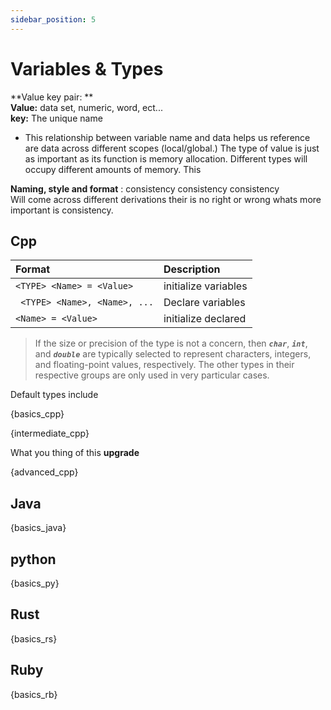 ```yaml
---
sidebar_position: 5
---
```








# Variables & Types

**Value key pair: ** <br/>
**Value:** data set, numeric, word, ect... <br />
**key:** The unique name <br />
- This relationship between variable name and data helps us reference are data across different scopes (local/global.) The type of value is just as important as its function is memory allocation. Different types will occupy different amounts of memory. This <br />

**Naming, style and format** : consistency consistency consistency <br/>
Will come across different derivations their is no right or wrong whats more important is consistency. 

## Cpp

| Format | Description
|:-------------------------------|:----------------------|
| ``` <TYPE> <Name> = <Value> ``` | initialize variables |
| ``` <TYPE> <Name>, <Name>, ...```| Declare variables |
| ``` <Name> = <Value> ```       | initialize declared |



<Tabs groupId="Cpp">

<TabItem value="basic" label="Basic">

  > If the size or precision of the type is not a concern, then ***```char```***, ***```int```***, and ***```double```*** are typically selected to represent characters, integers, and floating-point values, respectively. The other types in their respective groups are only used in very particular cases.

  Default types include 

  <CodeBlock language="cpp">{basics_cpp}</CodeBlock>
</TabItem>
<TabItem value="intermediate" label="Intermediate">

  

  <CodeBlock language="cpp">{intermediate_cpp}</CodeBlock>
</TabItem>
<TabItem value="advanced" label="advanced">

  What you thing of this **upgrade**

  <CodeBlock language="cpp">{advanced_cpp}</CodeBlock>
</TabItem>
</Tabs>


## Java
<CodeBlock language="java">{basics_java}</CodeBlock>

## python
<CodeBlock language="python">{basics_py}</CodeBlock>

## Rust
<CodeBlock language="rust">{basics_rs}</CodeBlock>

## Ruby
<CodeBlock language="ruby" >{basics_rb}</CodeBlock>